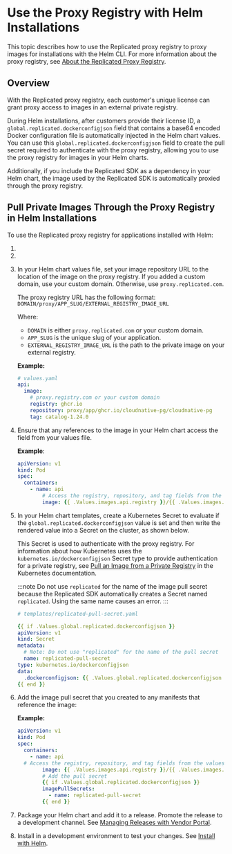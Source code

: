 
# Use the Proxy Registry with Helm Installations

This topic describes how to use the Replicated proxy registry to proxy images for installations with the Helm CLI. For more information about the proxy registry, see [About the Replicated Proxy Registry](private-images-about).

## Overview

With the Replicated proxy registry, each customer's unique license can grant proxy access to images in an external private registry.

During Helm installations, after customers provide their license ID, a `global.replicated.dockerconfigjson` field that contains a base64 encoded Docker configuration file is automatically injected in the Helm chart values. You can use this `global.replicated.dockerconfigjson` field to create the pull secret required to authenticate with the proxy registry, allowing you to use the proxy registry for images in your Helm charts.

Additionally, if you include the Replicated SDK as a dependency in your Helm chart, the image used by the Replicated SDK is automatically proxied through the proxy registry.

## Pull Private Images Through the Proxy Registry in Helm Installations

To use the Replicated proxy registry for applications installed with Helm:

1. <StepCreds/>

1. <StepCustomDomain/>

1. In your Helm chart values file, set your image repository URL to the location of the image on the proxy registry. If you added a custom domain, use your custom domain. Otherwise, use `proxy.replicated.com`.

      The proxy registry URL has the following format: `DOMAIN/proxy/APP_SLUG/EXTERNAL_REGISTRY_IMAGE_URL`
      
      Where:
      * `DOMAIN` is either `proxy.replicated.com` or your custom domain.
      * `APP_SLUG` is the unique slug of your application.
      * `EXTERNAL_REGISTRY_IMAGE_URL` is the path to the private image on your external registry.
      
      **Example:**

      ```yaml
      # values.yaml
      api:
        image:
          # proxy.registry.com or your custom domain
          registry: ghcr.io
          repository: proxy/app/ghcr.io/cloudnative-pg/cloudnative-pg
          tag: catalog-1.24.0
      ```

1. Ensure that any references to the image in your Helm chart access the field from your values file.  

   **Example**:

    ```yaml
    apiVersion: v1
    kind: Pod
    spec:
      containers:
        - name: api 
            # Access the registry, repository, and tag fields from the values file
            image: {{ .Values.images.api.registry }}/{{ .Values.images.api.repository }}:{{ .Values.images.api.tag }}
    ```

1. In your Helm chart templates, create a Kubernetes Secret to evaluate if the `global.replicated.dockerconfigjson` value is set and then write the rendered value into a Secret on the cluster, as shown below.

   This Secret is used to authenticate with the proxy registry. For information about how Kubernetes uses the `kubernetes.io/dockerconfigjson` Secret type to provide authentication for a private registry, see [Pull an Image from a Private Registry](https://kubernetes.io/docs/tasks/configure-pod-container/pull-image-private-registry/) in the Kubernetes documentation. 

   :::note
   Do not use `replicated` for the name of the image pull secret because the Replicated SDK automatically creates a Secret named `replicated`. Using the same name causes an error.
   :::

   ```yaml
   # templates/replicated-pull-secret.yaml

   {{ if .Values.global.replicated.dockerconfigjson }}
   apiVersion: v1
   kind: Secret
   metadata:
     # Note: Do not use "replicated" for the name of the pull secret
     name: replicated-pull-secret
   type: kubernetes.io/dockerconfigjson
   data:
     .dockerconfigjson: {{ .Values.global.replicated.dockerconfigjson }}
   {{ end }}
   ```
   

1. Add the image pull secret that you created to any manifests that reference the image:

   **Example:**

    ```yaml
    apiVersion: v1
    kind: Pod
    spec:
      containers:
        - name: api 
      # Access the registry, repository, and tag fields from the values file
            image: {{ .Values.images.api.registry }}/{{ .Values.images.api.repository }}:{{ .Values.images.api.tag }}
            # Add the pull secret
            {{ if .Values.global.replicated.dockerconfigjson }}
            imagePullSecrets:
              - name: replicated-pull-secret
            {{ end }}
    ```

1. Package your Helm chart and add it to a release. Promote the release to a development channel. See [Managing Releases with Vendor Portal](releases-creating-releases).

1. Install in a development environment to test your changes. See [Install with Helm](/vendor/install-with-helm).